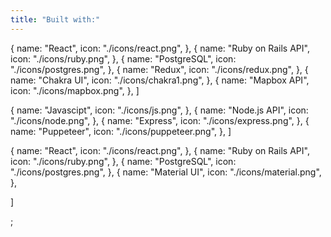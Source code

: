 ```yaml
---
title: "Built with:"
---
```


  {
    name: "React",
    icon: "./icons/react.png",
  },
  {
    name: "Ruby on Rails API",
    icon: "./icons/ruby.png",
  },
  {
    name: "PostgreSQL",
    icon: "./icons/postgres.png",
  },
  {
    name: "Redux",
    icon: "./icons/redux.png",
  },
  {
    name: "Chakra UI",
    icon: "./icons/chakra1.png",
  },
  {
    name: "Mapbox API",
    icon: "./icons/mapbox.png",
  },
]

 {
    name: "Javascipt",
    icon: "./icons/js.png",
  },
  {
    name: "Node.js API",
    icon: "./icons/node.png",
  },
  {
    name: "Express",
    icon: "./icons/express.png",
  },
  {
    name: "Puppeteer",
    icon: "./icons/puppeteer.png",
  },
]

 {
    name: "React",
    icon: "./icons/react.png",
  },
  {
    name: "Ruby on Rails API",
    icon: "./icons/ruby.png",
  },
  {
    name: "PostgreSQL",
    icon: "./icons/postgres.png",
  },
  {
    name: "Material UI",
    icon: "./icons/material.png",
  },
  
]

;
